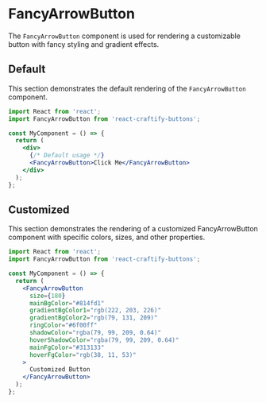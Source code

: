 
<Meta title="Buttons/FancyGradientButton" component={FancyGradientButton} />

# FancyArrowButton

The `FancyArrowButton` component is used for rendering a customizable button with fancy styling and gradient effects.

## Default

This section demonstrates the default rendering of the `FancyArrowButton` component.

```jsx
import React from 'react';
import FancyArrowButton from 'react-craftify-buttons';

const MyComponent = () => {
  return (
    <div>
      {/* Default usage */}
      <FancyArrowButton>Click Me</FancyArrowButton>
    </div>
  );
}; 
```
## Customized

This section demonstrates the rendering of a customized FancyArrowButton component with specific colors, sizes, and other properties.

```jsx
import React from 'react';
import FancyArrowButton from 'react-craftify-buttons';

const MyComponent = () => {
  return (
    <FancyArrowButton
      size={180}
      mainBgColor="#814fd1"
      gradientBgColor1="rgb(222, 203, 226)"
      gradientBgColor2="rgb(79, 131, 209)"
      ringColor="#6f00ff"
      shadowColor="rgba(79, 99, 209, 0.64)"
      hoverShadowColor="rgba(79, 99, 209, 0.64)"
      mainFgColor="#313133"
      hoverFgColor="rgb(38, 11, 53)"
    >
      Customized Button
    </FancyArrowButton>
  );
};

 ```